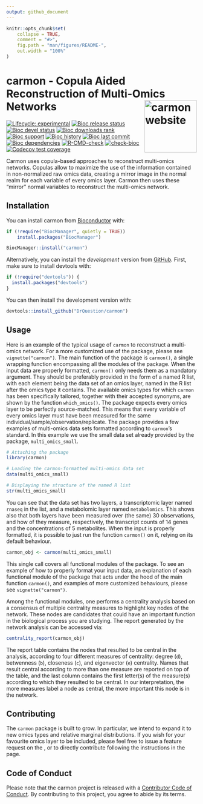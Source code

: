 ```yaml
---
output: github_document
---
```


<!-- README.md is generated from README.Rmd. Please edit that file -->

```r
knitr::opts_chunk$set(
    collapse = TRUE,
    comment = "#>",
    fig.path = "man/figures/README-",
    out.width = "100%"
)
```

# carmon - Copula Aided Reconstruction of Multi-Omics Networks <a href="https://drquestion.github.io/carmon/"><img src="man/figures/logo.png" align="right" height="138" alt="carmon website" /></a>


<!-- badges: start -->
[![Lifecycle: experimental](https://img.shields.io/badge/lifecycle-experimental-orange.svg)](https://lifecycle.r-lib.org/articles/stages.html#experimental)
[![Bioc release status](http://www.bioconductor.org/shields/build/release/bioc/carmon.svg)](https://bioconductor.org/checkResults/release/bioc-LATEST/carmon)
[![Bioc devel status](http://www.bioconductor.org/shields/build/devel/bioc/carmon.svg)](https://bioconductor.org/checkResults/devel/bioc-LATEST/carmon)
[![Bioc downloads rank](https://bioconductor.org/shields/downloads/release/carmon.svg)](http://bioconductor.org/packages/stats/bioc/carmon/)
[![Bioc support](https://bioconductor.org/shields/posts/carmon.svg)](https://support.bioconductor.org/tag/carmon)
[![Bioc history](https://bioconductor.org/shields/years-in-bioc/carmon.svg)](https://bioconductor.org/packages/release/bioc/html/carmon.html#since)
[![Bioc last commit](https://bioconductor.org/shields/lastcommit/devel/bioc/carmon.svg)](http://bioconductor.org/checkResults/devel/bioc-LATEST/carmon/)
[![Bioc dependencies](https://bioconductor.org/shields/dependencies/release/carmon.svg)](https://bioconductor.org/packages/release/bioc/html/carmon.html#since)
[![R-CMD-check](https://github.com/DrQuestion/carmon/actions/workflows/R-CMD-check.yaml/badge.svg)](https://github.com/DrQuestion/carmon/actions/workflows/R-CMD-check.yaml)
[![check-bioc](https://github.com/DrQuestion/carmon/actions/workflows/check-bioc.yml/badge.svg)](https://github.com/DrQuestion/carmon/actions/workflows/check-bioc.yml)
[![Codecov test coverage](https://codecov.io/gh/DrQuestion/carmon/graph/badge.svg)](https://app.codecov.io/gh/DrQuestion/carmon)
<!-- badges: end -->

Carmon uses copula-based approaches to reconstruct multi-omics networks. Copulas
allow to maximize the use of the information contained in non-normalized raw 
omics data, creating a mirror image in the normal realm for each variable of 
every omics layer. Carmon then uses these "mirror" normal variables to 
reconstruct the multi-omics network.

## Installation

You can install carmon from [Bioconductor](https://bioconductor.org/) with:

``` r
if (!require("BiocManager", quietly = TRUE))
    install.packages("BiocManager")

BiocManager::install("carmon")
```

Alternatively, you can install the *development* version from 
[GitHub](https://github.com/). First, make sure to install devtools with:

``` r
if (!require("devtools")) {
  install.packages("devtools")
}
```

You can then install the development version with:

``` r
devtools::install_github("DrQuestion/carmon")
```

## Usage

Here is an example of the typical usage of `carmon` to reconstruct a multi-omics 
network. For a more customized use of the package, please see 
`vignette("carmon")`. The main function of the package is `carmon()`, a single 
wrapping function encompassing all the modules of the package. When the input 
data are properly formatted, `carmon()` only needs them as a mandatory argument.
They should be preferably provided in the form of a named R list, with each 
element being the data set of an omics layer, named in the R list after the 
omics type it contains. The available omics types for which `carmon` has been 
specifically tailored, together with their accepted synonyms, are shown by the
function `which_omics()`. The package expects every omics layer to be perfectly
source-matched. This means that every variable of every omics layer must have 
been measured for the same individual/sample/observation/replicate. The 
package provides a few examples of multi-omics data sets formatted according to 
`carmon`'s standard. In this example we use the small data set already provided
by the package, `multi_omics_small`. 

``` r
# Attaching the package
library(carmon)

# Loading the carmon-formatted multi-omics data set
data(multi_omics_small)

# Displaying the structure of the named R list
str(multi_omics_small)
```

You can see that the data set has two layers, a transcriptomic layer named 
`rnaseq` in the list, and a metabolomic layer named `metabolomics`. This shows 
also that both layers have been measured over (the same) 30 observations, and 
how of they measure, respectively, the transcript counts of 14 genes and the 
concentrations of 5 metabolites. When the input is properly formatted, it is 
possible to just run the function `carmon()` on it, relying on its default 
behaviour.


```r
carmon_obj <- carmon(multi_omics_small)
```

This single call covers all functional modules of the package. To see an example
of how to properly format your input data, an explanation of each functional 
module of the package that acts under the hood of the main function `carmon()`, 
and examples of more customized behaviours, please see `vignette("carmon")`. 

Among the functional modules, one performs a centrality analysis based on a 
consensus of multiple centrality measures to highlight key nodes of the network.
These nodes are candidates that could have an important function in the 
biological process you are studying.
The report generated by the network analysis can be accessed via:

```r
centrality_report(carmon_obj)
```

The report table contains the nodes that resulted to be central in the analysis,
according to four different measures of centrality: degree (`d`), betwenness 
(`b`), closeness (`c`), and eigenvector (`e`) centrality. Names that result 
central according to more than one measure are reported on top of the table, 
and the last column contains the first letter(s) of the measure(s) according to
which they resulted to be central. In our interpretation, the more measures 
label a node as central, the more important this node is in the network.

## Contributing
The `carmon` package is built to grow. In particular, we intend to expand it to
new omics types and relative marginal distributions. If you wish for your 
favourite omics layer to be included, please feel free to issue a feature 
request on the \href{https://github.com/DrQuestion/carmon}{GitHub repository}, 
or to directly contribute following the instructions in the \href{https://drquestion.github.io/carmon/CONTRIBUTING.html}{contributing} page.

## Code of Conduct
  Please note that the carmon project is released with a [Contributor Code of Conduct](https://bioconductor.org/about/code-of-conduct/). By contributing to 
  this project, you agree to abide by its terms.
